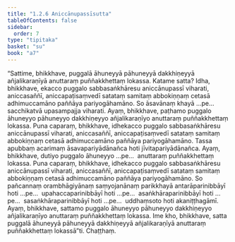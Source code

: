 ```yaml
---
title: "1.2.6 Aniccānupassīsutta"
tableOfContents: false
sidebar:
  order: 7
type: "tipitaka"
basket: "su"
book: "a7"
---
```



<DynamicBreadcrumb />

<Division number="16" book="a7">

<Paragraph number="78" book="a7">
“Sattime, bhikkhave, puggalā āhuneyyā pāhuneyyā dakkhiṇeyyā añjalikaraṇīyā anuttaraṃ puññakkhettaṃ lokassa. Katame satta? Idha, bhikkhave, ekacco puggalo sabbasaṅkhāresu aniccānupassī viharati, aniccasaññī, aniccapaṭisaṃvedī satataṃ samitaṃ abbokiṇṇaṃ cetasā adhimuccamāno paññāya pariyogāhamāno. So āsavānaṃ khayā …pe…  sacchikatvā upasampajja viharati. Ayaṃ, bhikkhave, paṭhamo puggalo āhuneyyo pāhuneyyo dakkhiṇeyyo añjalikaraṇīyo anuttaraṃ puññakkhettaṃ lokassa.
</Paragraph>

<Paragraph number="79" book="a7">
Puna caparaṃ, bhikkhave, idhekacco puggalo sabbasaṅkhāresu aniccānupassī viharati, aniccasaññī, aniccapaṭisaṃvedī satataṃ samitaṃ abbokiṇṇaṃ cetasā adhimuccamāno paññāya pariyogāhamāno. Tassa apubbaṃ acarimaṃ āsavapariyādānañca hoti jīvitapariyādānañca. Ayaṃ, bhikkhave, dutiyo puggalo āhuneyyo …pe…  anuttaraṃ puññakkhettaṃ lokassa.
</Paragraph>

<Paragraph number="80" book="a7">
Puna caparaṃ, bhikkhave, idhekacco puggalo sabbasaṅkhāresu aniccānupassī viharati, aniccasaññī, aniccapaṭisaṃvedī satataṃ samitaṃ abbokiṇṇaṃ cetasā adhimuccamāno paññāya pariyogāhamāno. So pañcannaṃ orambhāgiyānaṃ saṃyojanānaṃ parikkhayā antarāparinibbāyī hoti …pe…  upahaccaparinibbāyī hoti …pe…  asaṅkhāraparinibbāyī hoti …pe…  sasaṅkhāraparinibbāyī hoti …pe…  uddhaṃsoto hoti akaniṭṭhagāmī. Ayaṃ, bhikkhave, sattamo puggalo āhuneyyo pāhuneyyo dakkhiṇeyyo añjalikaraṇīyo anuttaraṃ puññakkhettaṃ lokassa. Ime kho, bhikkhave, satta puggalā āhuneyyā pāhuneyyā dakkhiṇeyyā añjalikaraṇīyā anuttaraṃ puññakkhettaṃ lokassā”ti.

</Paragraph>
</Division>

<Paragraph number="81" type="center" book="a7">
Chaṭṭhaṃ.
</Paragraph>